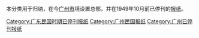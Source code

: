 本分类用于归纳，在今[[广州市|广州市]]境设置总部，并在1949年10月前已停刊的[[报纸|报纸]]。

[[Category:广东民国时期已停刊报纸|Category:广东民国时期已停刊报纸]]
[[Category:广州民国报纸|Category:广州民国报纸]]
[[Category:广州已停刊报纸|Category:广州已停刊报纸]]